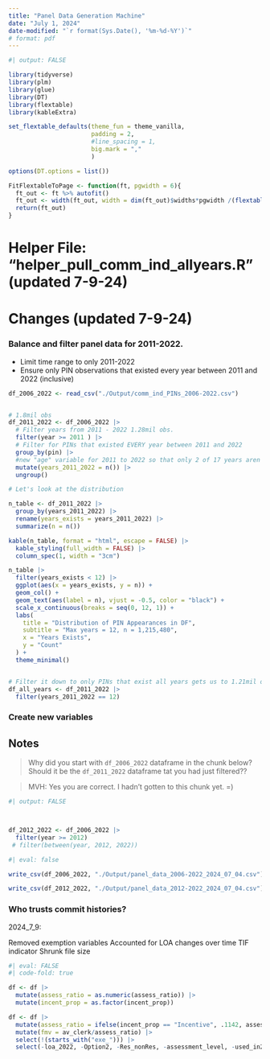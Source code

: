 ```yaml
---
title: "Panel Data Generation Machine"
date: "July 1, 2024"
date-modified: "`r format(Sys.Date(), '%m-%d-%Y')`"
# format: pdf
---
```


```r
#| output: FALSE

library(tidyverse)
library(plm)
library(glue)
library(DT)
library(flextable)
library(kableExtra)

set_flextable_defaults(theme_fun = theme_vanilla, 
                       padding = 2,
                       #line_spacing = 1,
                       big.mark = ","
                       )

options(DT.options = list())

FitFlextableToPage <- function(ft, pgwidth = 6){
  ft_out <- ft %>% autofit()
  ft_out <- width(ft_out, width = dim(ft_out)$widths*pgwidth /(flextable_dim(ft_out)$widths))
  return(ft_out)
}

```

# Helper File: "helper_pull_comm_ind_allyears.R" (updated 7-9-24)

# Changes (updated 7-9-24) 

### Balance and filter panel data for 2011-2022.

- Limit time range to only 2011-2022   
- Ensure only PIN observations that existed every year between 2011 and 2022 (inclusive)     

```r

df_2006_2022 <- read_csv("./Output/comm_ind_PINs_2006-2022.csv")


# 1.8mil obs
df_2011_2022 <- df_2006_2022 |>
  # Filter years from 2011 - 2022 1.28mil obs.
  filter(year >= 2011 ) |> 
  # Filter for PINs that existed EVERY year between 2011 and 2022
  group_by(pin) |>
  #new "age" variable for 2011 to 2022 so that only 2 of 17 years aren't in our sample or something.
  mutate(years_2011_2022 = n()) |>
  ungroup()

# Let's look at the distribution

n_table <- df_2011_2022 |>
  group_by(years_2011_2022) |>
  rename(years_exists = years_2011_2022) |>
  summarize(n = n())

kable(n_table, format = "html", escape = FALSE) |>
  kable_styling(full_width = FALSE) |>
  column_spec(1, width = "3cm")

n_table |>
  filter(years_exists < 12) |>
  ggplot(aes(x = years_exists, y = n)) +
  geom_col() +
  geom_text(aes(label = n), vjust = -0.5, color = "black") +
  scale_x_continuous(breaks = seq(0, 12, 1)) +
  labs(
    title = "Distribution of PIN Appearances in DF",
    subtitle = "Max years = 12, n = 1,215,480",
    x = "Years Exists",
    y = "Count"
  ) +
  theme_minimal()


# Filter it down to only PINs that exist all years gets us to 1.21mil obs.
df_all_years <- df_2011_2022 |>
  filter(years_2011_2022 == 12)

```

### Create new variables

## Notes

> Why did you start with `df_2006_2022` dataframe in the chunk below? Should it be the `df_2011_2022` dataframe tat you had just filtered??

> MVH: Yes you are correct. I hadn't gotten to this chunk yet. =)

```r
#| output: FALSE



df_2012_2022 <- df_2006_2022 |>
  filter(year >= 2012)
 # filter(between(year, 2012, 2022))

```


```r
#| eval: false

write_csv(df_2006_2022, "./Output/panel_data_2006-2022_2024_07_04.csv")

write_csv(df_2012_2022, "./Output/panel_data_2012-2022_2024_07_04.csv")

```



### Who trusts commit histories?

2024_7_9:

Removed exemption variables
Accounted for LOA changes over time
TIF indicator
Shrunk file size

```r
#| eval: FALSE
#| code-fold: true

df <- df |>
  mutate(assess_ratio = as.numeric(assess_ratio)) |>
  mutate(incent_prop = as.factor(incent_prop))

df <- df |>
  mutate(assess_ratio = ifelse(incent_prop == "Incentive", .1142, assess_ratio)) |>
  mutate(fmv = av_clerk/assess_ratio) |>
  select(!(starts_with("exe_"))) |>
  select(-loa_2022, -Option2, -Res_nonRes, -assessment_level, -used_in2021)

```

